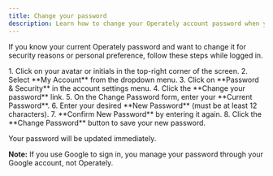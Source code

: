 ```yaml
---
title: Change your password
description: Learn how to change your Operately account password when you are logged in.
---
```



If you know your current Operately password and want to change it for security reasons or personal preference, follow these steps while logged in.

<Steps>
1. Click on your avatar or initials in the top-right corner of the screen.
2. Select **My Account** from the dropdown menu.
3. Click on **Password & Security** in the account settings menu.
4. Click the **Change your password** link.
5. On the Change Password form, enter your **Current Password**.
6. Enter your desired **New Password** (must be at least 12 characters).
7. **Confirm New Password** by entering it again.
8. Click the **Change Password** button to save your new password.
</Steps>

Your password will be updated immediately.

**Note:** If you use Google to sign in, you manage your password through your Google account, not Operately.
